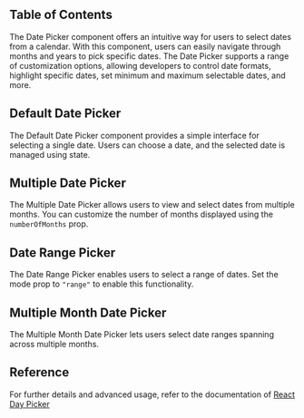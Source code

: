 

## Table of Contents

The Date Picker component offers an intuitive way for users to select dates from a calendar. With this component, users can easily navigate through months and years to pick specific dates. The Date Picker supports a range of customization options, allowing developers to control date formats, highlight specific dates, set minimum and maximum selectable dates, and more.

## Default Date Picker

The Default Date Picker component provides a simple interface for selecting a single date. Users can choose a date, and the selected date is managed using state.

<CodeHighlightPreview code={DefaultDatePickerCode}>
  <DefaultDatePicker />
</CodeHighlightPreview>

## Multiple Date Picker

The Multiple Date Picker allows users to view and select dates from multiple months. You can customize the number of months displayed using the `numberOfMonths` prop.

<CodeHighlightPreview code={MultipleDatePickerCode}>
  <MultipleDatePicker />
</CodeHighlightPreview>

## Date Range Picker

The Date Range Picker enables users to select a range of dates. Set the mode prop to `"range"` to enable this functionality.

<CodeHighlightPreview code={DateRangePickerCode}>
  <DateRangePicker />
</CodeHighlightPreview>

## Multiple Month Date Picker

The Multiple Month Date Picker lets users select date ranges spanning across multiple months.

<CodeHighlightPreview code={DateRangePicker2Code}>
  <DateRangePicker2 />
</CodeHighlightPreview>

## Reference

For further details and advanced usage, refer to the documentation of [React Day Picker](https://react-day-picker.js.org/)

